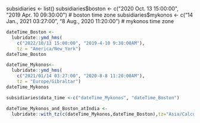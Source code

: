 subsidiaries <- list()
subsidiaries$boston <- c("2020 Oct. 13 15:00:00", "2019 Apr. 10 09:30:00") # boston time zone
subsidiaries$mykonos <- c("14 Jan., 2021 03:27:00", "8 Aug., 2020 11:20:00") # mykonos time zone
```{r}
dateTime_Boston <- 
  lubridate::ymd_hms(
    c("2022/10/13 15:00:00", "2019-4-10 9:30:00AM"),
    tz = "America/New_York")
dateTime_Boston
```
```{r}
dateTime_Mykonos<- 
  lubridate::ymd_hms(
    c("2021/01/14 03:27:00", "2020-8-8 11:20:00AM"),
    tz = "Europe/Gibraltar")
dateTime_Mykonos
```
```{r}
subsidiaries$data_time <-c("dateTime_Mykonos", "dateTime_Boston") 

```
```{r}
dateTime_Mykonos_and_Boston_atIndia <-
  lubridate::with_tz(c(dateTime_Mykonos,dateTime_Boston),tz="Asia/Calcutta")
```


